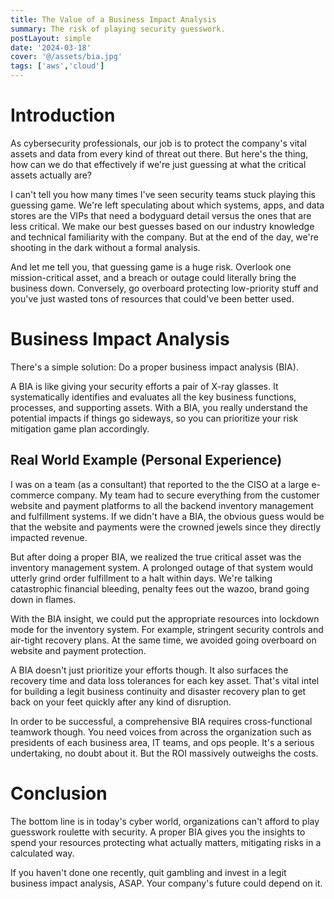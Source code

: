 ```yaml
---
title: The Value of a Business Impact Analysis
summary: The risk of playing security guesswork.
postLayout: simple
date: '2024-03-18'
cover: '@/assets/bia.jpg'
tags: ['aws','cloud']
---
```


# Introduction

As cybersecurity professionals, our job is to protect the company's vital assets and data from every kind of threat out there. But here's the thing, how can we do that effectively if we're just guessing at what the critical assets actually are?

I can't tell you how many times I've seen security teams stuck playing this guessing game. We're left speculating about which systems, apps, and data stores are the VIPs that need a bodyguard detail versus the ones that are less critical. We make our best guesses based on our industry knowledge and technical familiarity with the company. But at the end of the day, we're shooting in the dark without a formal analysis.

And let me tell you, that guessing game is a huge risk. Overlook one mission-critical asset, and a breach or outage could literally bring the business down. Conversely, go overboard protecting low-priority stuff and you've just wasted tons of resources that could've been better used.

# Business Impact Analysis

There's a simple solution: Do a proper business impact analysis (BIA).

A BIA is like giving your security efforts a pair of X-ray glasses. It systematically identifies and evaluates all the key business functions, processes, and supporting assets. With a BIA, you really understand the potential impacts if things go sideways, so you can prioritize your risk mitigation game plan accordingly.

## Real World Example (Personal Experience)

I was on a team (as a consultant) that reported to the the CISO at a large e-commerce company. My team had to secure everything from the customer website and payment platforms to all the backend inventory management and fulfillment systems. If we didn't have a BIA, the obvious guess would be that the website and payments were the crowned jewels since they directly impacted revenue.

But after doing a proper BIA, we realized the true critical asset was the inventory management system. A prolonged outage of that system would utterly grind order fulfillment to a halt within days. We're talking catastrophic financial bleeding, penalty fees out the wazoo, brand going down in flames.

With the BIA insight, we could put the appropriate resources into lockdown mode for the inventory system. For example, stringent security controls and air-tight recovery plans. At the same time, we avoided going overboard on website and payment protection.

A BIA doesn't just prioritize your efforts though. It also surfaces the recovery time and data loss tolerances for each key asset. That's vital intel for building a legit business continuity and disaster recovery plan to get back on your feet quickly after any kind of disruption.

In order to be successful, a comprehensive BIA requires cross-functional teamwork though. You need voices from across the organization such as presidents of each business area, IT teams, and ops people. It's a serious undertaking, no doubt about it. But the ROI massively outweighs the costs.

# Conclusion

The bottom line is in today's cyber world, organizations can't afford to play guesswork roulette with security. A proper BIA gives you the insights to spend your resources protecting what actually matters, mitigating risks in a calculated way.

If you haven't done one recently, quit gambling and invest in a legit business impact analysis, ASAP. Your company's future could depend on it.